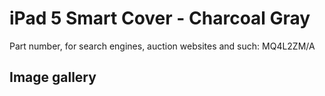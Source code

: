 
# iPad 5 Smart Cover - Charcoal Gray

Part number, for search engines, auction websites and such: MQ4L2ZM/A

## Image gallery

<div style={{ width: "768px" }}>
  <GalleryComponent
    images={[
      {
        original: "/everysource/MQ4L2.webp",
        thumbnail: "/everypreview/MQ4L2.webp",
      },
      {
        original: "/everysource/MQ4L2_AV1_GOLD.webp",
        thumbnail: "/everypreview/MQ4L2_AV1_GOLD.webp",
      },
      {
        original: "/everysource/MQ4L2_AV1_SILVER.webp",
        thumbnail: "/everypreview/MQ4L2_AV1_SILVER.webp",
      },
      {
        original: "/everysource/MQ4L2_AV1_SPACE_GRAY.webp",
        thumbnail: "/everypreview/MQ4L2_AV1_SPACE_GRAY.webp",
      }
    ]}
  />
</div>